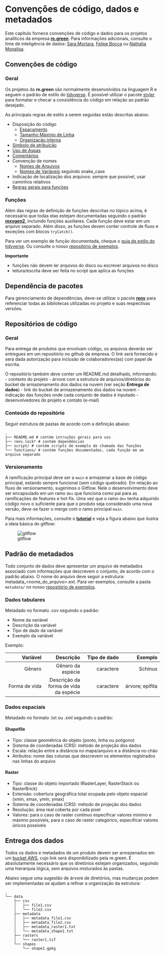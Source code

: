# Convenções de código, dados e metadados

Este capítulo fornece convenções de código e dados para os projetos analíticos da empresa [**re.green**](https://www.re.green/). Para informações adicionais, consulte o time de inteligência de dados: [Sara Mortara](mailto:sara.mortara@re.green), [Felipe Bocca](mailto:felipe.bocca@re.green) ou [Nathalia Monalisa](mailto:nathalia.monalisa@re.green).

## Convenções de código

### Geral 

Os projetos da **re.green** são normalmente desenvolvidos na linguagem R e seguem o padrão de estilo
do [tidyverse](https://style.tidyverse.org). É possível utilizar o pacote [styler](https://styler.r-lib.org/index.html) para formatar e checar a consistência do código em relação ao padrão desejado.

As principais regras de estilo a serem seguidas estão descritas abaixo:

- Disposição do código
    - [Espaçamento](https://style.tidyverse.org/syntax.html#spacing)
    - [Tamanho Máximo de Linha](https://style.tidyverse.org/syntax.html#long-lines)
    - [Organização interna](https://style.tidyverse.org/files.html#internal-structure)
- [Símbolo de atribuição](https://style.tidyverse.org/syntax.html#assignment)
- [Uso de Aspas](https://style.tidyverse.org/syntax.html#character-vectors)
- [Comentários](https://style.tidyverse.org/syntax.html#comments)
- Convenção de nomes
    - [Nomes de Arquivos](https://style.tidyverse.org/files.html#names)
    - [Nomes de Variáveis](https://style.tidyverse.org/syntax.html#object-names) seguindo snake_case
- Indicação de localização dos arquivos: sempre que possível, usar caminhos relativos
- [Regras gerais para funções](https://style.tidyverse.org/functions.html)

### Funções

Além das regras de definição de funções descritas no tópico acima, é necessário que todas elas estejam documentadas seguindo o padrão [**roxygen2**](https://cran.r-project.org/web/packages/roxygen2/vignettes/roxygen2.html), incluindo funções auxiliares. Cada função deve estar em um arquivo separado. Além disso, as funções devem conter controle de fluxo e exceções com blocos `tryCatch()`. 

Para ver um exemplo de função documentada, cheque o [guia de estilo do tidyverse](https://style.tidyverse.org/documentation.html).
Ou consulte o nosso [repositório de exemplos](https://github.com/R-egreen/example_regreen). 

**Importante**

- funções não devem ler arquivos do disco ou escrever arquivos no disco
- leitura/escrita deve ser feita no script que aplica as funções

## Dependência de pacotes
  Para gerenciamento de dependências, deve-se utilizar o pacote [**renv**](https://rstudio.github.io/renv/articles/renv.html) para referenciar todas as bibliotecas utilizadas no projeto e suas respectivas versões.

## Repositórios de código

### Geral

Para entrega de produtos que envolvam código, os arquivos deverão ser entregues em um repositório no github da empresa.  O link será fornecido e será dada autorização para inclusão de colaboradores(as) com papel de escrita.

O repositório também deve conter um README.md detalhado, informando:
  - contexto do projeto
  - árvore com a estrutura de arquivos/diretórios do bucket de armazenamento dos dados na nuvem (ver seção **Entrega de dados**)
  - link do bucket de armazenamento dos dados na nuvem
  - indicação das funções onde cada conjunto de dados é inputado
  - desenvolvedores do projeto e contato (e-mail)
  
### Conteúdo do repositório

Seguir estrutura de pastas de acordo com a definição abaixo: 

    .
    ├── README.md # contém intruções gerais para uso 
    ├── renv.lock* # contém dependências
    ├── script/ # contém scripts de exemplo de chamada das funções
    └── functions/ # contém funções documentadas, cada função em um arquivo separado


### Versionamento

A ramificação principal deve ser a `main` e armazenar a base de código principal, estando sempre funcional (sem código quebrado). Em relação ao fluxo de versionamento, sugerimos o Gitflow. Nele o desenvolvimento deve ser encapsulado em um ramo `dev` que funciona como pai para as ramificações de features e hot-fix. Uma vez que o ramo `dev` tenha adquirido código novo o suficiente para que o produto seja considerado uma nova versão, deve-se fazer o merge com o ramo principal `main`.

Para mais informações, consulte o [**tutorial**](https://www.atlassian.com/br/git/tutorials/comparing-workflows/gitflow-workflow) e veja a figura abaixo que ilustra a ideia básica do gitflow:

![gitflow](./images/gitflow.jpg)


## Padrão de metadados

Todo conjunto de dados deve apresentar um arquivo de metadados associado com informações que descrevem o conjunto, de acordo com o padrão abaixo. O nome do arquivo deve seguir a estrutura: metadata_\<nome_do_arquivo\>.ext. Para ver exemplos, consulte a pasta `metadata/` no nosso [repositório de exemplos](https://github.com/R-egreen/example_regreen). 


### Dados tabulares
Metadado no formato .csv seguindo o padrão:

- Nome da variável
- Descrição da variável
- Tipo de dado da variável
- Exemplo da variável

Exemplo:

Variável | Descrição | Tipo de dado | Exemplo
--------:|--------:| --------:|--------:
Gênero| Gênero da espécie | caractere | Schinus
Forma de vida | Descrição da forma de vida da espécie | caractere | árvore; epífita 

### Dados espaciais
Metadado no formato .txt ou .xml seguindo o padrão:

#### Shapefile
  - Tipo: classe geométrica do objeto (ponto, linha ou polígono)
  - Sistema de coordenadas (CRS): método de projeção dos dados  
  - Escala: relação entre a distância no mapa/arquivo e a distância no chão
  - Atributos: nome das colunas que descrevem os elementos registrados nas linhas do arquivo
  
#### Raster
  - Tipo: classe do objeto importado (RasterLayer, RasterStack ou RasterBrick)
  - Extensão: cobertura geográfica total ocupada pelo objeto espacial (xmin, xmax, ymin, ymax)
  - Sistema de coordenadas (CRS): método de projeção dos dados
  - Resolução: área real coberta por cada pixel
  - Valores: para o caso de raster contínuo especificar valores mínimo e máximo possíveis, para o caso de raster categórico, especificar valores únicos possíveis
  
  
## Entrega dos dados

Todos os dados e metadados de um produto devem ser armazenados em um [bucket AWS](https://aws.amazon.com/pt/s3/), cujo link será disponibilizado pela re.green. É absolutamente necessário que os diretórios estejam organizados, seguindo uma hierarquia lógica, sem arquivos misturados às pastas. 

Abaixo segue uma sugestão de árvore de diretórios, mas mudanças podem ser implementadas se ajudam a refinar a organização da estrutura:

    .
    └── data
        ├── csv
        │   ├── file1.csv
        │   └── file2.csv
        ├── metadata
        │   ├── metadata_file1.csv
        │   ├── metadata_file2.csv
        │   ├── metadata_raster1.txt
        │   └── metadata_shape1.txt
        ├── rasters
        │   └── raster1.tif
        └── shapes
            └── shape1.gpkg



